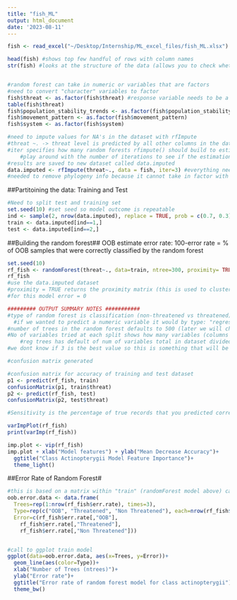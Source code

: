 ```yaml
---
title: "fish_ML"
output: html_document
date: '2023-08-11'
---
```


```r

fish <- read_excel("~/Desktop/Internship/ML_excel_files/fish_ML.xlsx")

head(fish) #shows top few handful of rows with column names
str(fish) #looks at the structure of the data (allows you to check whether columns are characters, numeric etc)


#random forest can take in numeric or variables that are factors
#need to convert "character" variables to factor 
fish$threat <- as.factor(fish$threat) #response variable needs to be a factor
table(fish$threat)
fish$population_stability_trends <- as.factor(fish$population_stability_trends)
fish$movement_pattern <- as.factor(fish$movement_pattern)
fish$system <- as.factor(fish$system)
``` 

```r
#need to impute values for NA's in the dataset with rfImpute
#threat ~. -> threat level is predicted by all other columns in the dataset 
#iter specifies how many random forests rfimpute() should build to estimate the missing values in the data set
    #play around with the number of iterations to see if the estimation improves 
#results are saved to new dataset called data.imputed
data.imputed <- rfImpute(threat~., data = fish, iter=3) #everything needs to be a factor 
#needed to remove phylogeny info because it cannot take in factor with more than 50 levels
```


##Partitoining the data: Training and Test
```r
#Need to split test and training set
set.seed(10) #set seed so model outcome is repeatable
ind <- sample(2, nrow(data.imputed), replace = TRUE, prob = c(0.7, 0.3)) #training/test %70/%30
train <- data.imputed[ind==1,]
test <- data.imputed[ind==2,]

```

##Building the random forest##
OOB estimate error rate: 100-error rate = % of OOB samples that were correctly classified by the random forest 
```r

set.seed(10)
rf_fish <- randomForest(threat~., data=train, ntree=300, proximity= TRUE, importance = TRUE)
rf_fish
#use the data.imputed dataset 
#proximity = TRUE returns the proximity matrix (this is used to cluster samples for multidimensional plot)
#for this model error = 0

######### OUTPUT SUMMARY NOTES ###########
#type of random forest is classification (non-threatened vs threatened)
  #if we wanted to predict a numeric variable it would by type: "regression" and would predict numbers 
#number of trees in the random forest defaults to 500 (later we will check to see if 500 is enough for optimal classification)
#No of variables tried at each split shows how many variables (columns in the data) were considered at each internal node --> classification trees has a default setting of the square root of the number of variables 
    #reg trees has default of num of variables total in dataset divided by 3 
#we dont know if 3 is the best value so this is something that will be played around with later 

#confusion matrix generated
```

```r
#confusion matrix for accuracy of training and test dataset 
p1 <- predict(rf_fish, train)
confusionMatrix(p1, train$threat)
p2 <- predict(rf_fish, test)
confusionMatrix(p2, test$threat) 

#Sensitivity is the percentage of true records that you predicted correctly. Specificity, on the other hand, is to measure what portion of the actual false records you predicted correctly.

```

```r
varImpPlot(rf_fish)
print(varImp(rf_fish))

imp.plot <- vip(rf_fish)
imp.plot + xlab("Model features") + ylab("Mean Decrease Accuracy")+ 
  ggtitle("Class Actinopterygii Model Feature Importance")+
  theme_light()
```

##Error Rate of Random Forest#
```r
#this is based on a matrix within "train" (randomForest model above) called err.rate
oob.error.data <- data.frame(
  Trees=rep(1:nrow(rf_fish$err.rate), times=3),
  Type=rep(c("OOB", "Threatened", "Non Threatened"), each=nrow(rf_fish$err.rate)),
  Error=c(rf_fish$err.rate[,"OOB"],
    rf_fish$err.rate[,"Threatened"],
    rf_fish$err.rate[,"Non Threatened"]))


#call to ggplot train model
ggplot(data=oob.error.data, aes(x=Trees, y=Error))+
  geom_line(aes(color=Type))+
  xlab("Number of Trees (ntrees)")+
  ylab("Error rate")+
  ggtitle("Error rate of random forest model for class actinopterygii")+
  theme_bw()
```
